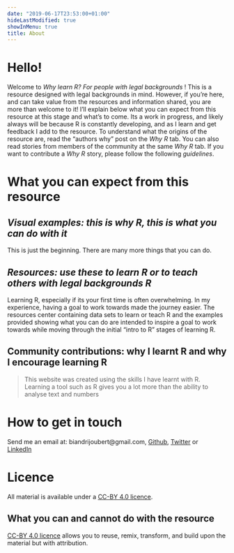 ```yaml
---
date: "2019-06-17T23:53:00+01:00"
hideLastModified: true
showInMenu: true
title: About
---
```


# Hello!
Welcome to _Why learn R? For people with legal backgrounds_ ! This is a resource designed with legal backgrounds in mind. However, if you're here, and can take value from the resources and information shared, you are more than welcome to it! I'll explain below what you can expect from this resource at this stage and what's to come. Its a work in progress, and likely always will be because R is constantly developing, and as I learn and get feedback I add to the resource. To understand what the origins of the resource are, read the "authors why" post on the _Why R_ tab. You can also read stories from members of the community at the same _Why R_ tab. If you want to contribute a _Why R_ story, please follow the following _guidelines_. 

# What you can expect from this resource

## _Visual examples: this is why R, this is what you can do with it_ 
This is just the beginning. There are many more things that you can do. 

## _Resources: use these to learn R or to teach others with legal backgrounds R_

Learning R, especially if its your first time is often overwhelming. In my experience, having a goal to work towards made the journey easier. The resources center containing data sets to learn or teach R and the examples provided showing what you can do are intended to inspire a goal to work towards while moving through the initial "intro to R" stages of learning R. 

## Community contributions: why I learnt R and why I encourage learning R


>This website was created using the skills I have learnt with R. Learning a tool such as R gives you a lot more than the ability to analyse text and numbers

# How to get in touch 

Send me an email at: biandrijoubert@gmail.com,  [Github](https://github.com/b14-RSA), 
[Twitter](https://twitter.com/biandri) or   
[LinkedIn](https://www.linkedin.com/in/biandri-joubert-8270763b/?original_referer=https%3A%2F%2Fgithub.com%2F) 

# Licence

All material is available under a [CC-BY 4.0 licence](https://creativecommons.org/licenses/by/4.0/).


## What you can and cannot do with the resource

[CC-BY 4.0 licence](https://creativecommons.org/licenses/by/4.0/) allows you to reuse, remix, transform, and build upon the material but with attribution.
